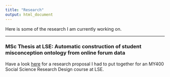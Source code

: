 ```yaml
---
title: "Research"
output: html_document
---
```


Here is some of the research I am currently working on.

***

### MSc Thesis at LSE: Automatic construction of student misconception ontology from online forum data

Have a look [here](/img/my400-assignment-after-feedback.pdf) for a research proposal I had to put together for an MY400 Social Science Research Design course at LSE.